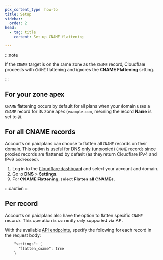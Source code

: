 ```yaml
---
pcx_content_type: how-to
title: Setup
sidebar:
  order: 2
head:
  - tag: title
    content: Set up CNAME flattening

---
```



:::note


If the `CNAME` target is on the same zone as the `CNAME` record, Cloudflare proceeds with `CNAME` flattening and ignores the **CNAME Flattening** setting.


:::

## For your zone apex

`CNAME` flattening occurs by default for all plans when your domain uses a `CNAME` record for its zone apex (`example.com`, meaning the record **Name** is set to `@`).

## For all CNAME records

Accounts on paid plans can choose to flatten all `CNAME` records on their domain. This option is useful for DNS-only (unproxied) `CNAME` records since proxied records are flattened by default (as they return Cloudflare IPv4 and IPv6 addresses).

1. Log in to the [Cloudflare dashboard](https://dash.cloudflare.com/login) and select your account and domain.
2. Go to **DNS** > **Settings**.
3. For **CNAME Flattening**, select **Flatten all CNAMEs**.

:::caution
 <Render file="cname-flattening-callout" />
:::

## Per record

Accounts on paid plans also have the option to flatten specific `CNAME` records. This operation is currently only supported via API.

With the available [API endpoints](/api/operations/dns-records-for-a-zone-create-dns-record), specify the following for each record in the request body:

```txt
    "settings": {
      "flatten_cname": true
    }
```